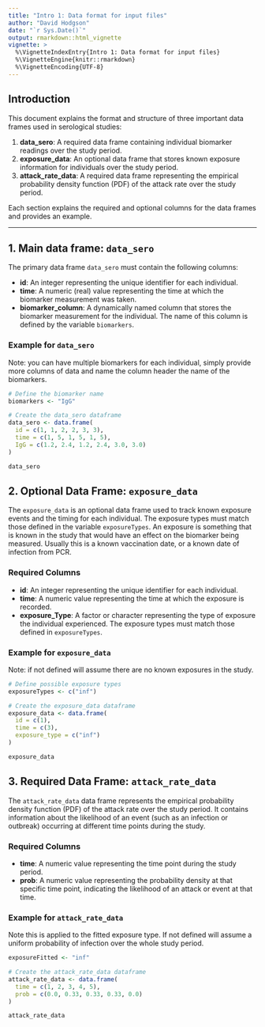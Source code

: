 ```yaml
---
title: "Intro 1: Data format for input files"
author: "David Hodgson"
date: "`r Sys.Date()`"
output: rmarkdown::html_vignette
vignette: >
  %\VignetteIndexEntry{Intro 1: Data format for input files}
  %\VignetteEngine{knitr::rmarkdown}
  %\VignetteEncoding{UTF-8}
---
```


## Introduction

This document explains the format and structure of three important data frames used in serological studies:

1. **data_sero**: A required data frame containing individual biomarker readings over the study period.
2. **exposure_data**: An optional data frame that stores known exposure information for individuals over the study period.
3. **attack_rate_data**: A required data frame representing the empirical probability density function (PDF) of the attack rate over the study period.

Each section explains the required and optional columns for the data frames and provides an example.

---

## 1. Main data frame: `data_sero`

The primary data frame `data_sero` must contain the following columns:

- **id**: An integer representing the unique identifier for each individual.
- **time**: A numeric (real) value representing the time at which the biomarker measurement was taken.
- **biomarker_column**: A dynamically named column that stores the biomarker measurement for the individual. The name of this column is defined by the variable `biomarkers`.

### Example for `data_sero`

Note: you can have multiple biomarkers for each individual, simply provide more columns of data and name the column header the name of the biomarkers.

```r

# Define the biomarker name
biomarkers <- "IgG"

# Create the data_sero dataframe
data_sero <- data.frame(
  id = c(1, 1, 2, 2, 3, 3),
  time = c(1, 5, 1, 5, 1, 5),
  IgG = c(1.2, 2.4, 1.2, 2.4, 3.0, 3.0)
)

data_sero

```

## 2. Optional Data Frame: `exposure_data`

The `exposure_data` is an optional data frame used to track known exposure events and the timing for each individual. The exposure types must match those defined in the variable `exposureTypes`. An exposure is something that is known in the study that would have an effect on the biomarker being measured. Usually this is a known vaccination date, or a known date of infection from PCR.

### Required Columns

- **id**: An integer representing the unique identifier for each individual.
- **time**: A numeric value representing the time at which the exposure is recorded.
- **exposure_Type**: A factor or character representing the type of exposure the individual experienced. The exposure types must match those defined in `exposureTypes`.

### Example for `exposure_data`
Note: if not defined will assume there are no known exposures in the study.

```r
# Define possible exposure types
exposureTypes <- c("inf")

# Create the exposure_data dataframe
exposure_data <- data.frame(
  id = c(1),
  time = c(3),
  exposure_type = c("inf")
)

exposure_data

```

## 3. Required Data Frame: `attack_rate_data`

The `attack_rate_data` data frame represents the empirical probability density function (PDF) of the attack rate over the study period. It contains information about the likelihood of an event (such as an infection or outbreak) occurring at different time points during the study.

### Required Columns

- **time**: A numeric value representing the time point during the study period.
- **prob**: A numeric value representing the probability density at that specific time point, indicating the likelihood of an attack or event at that time.

### Example for `attack_rate_data`
Note this is applied to the fitted exposure type. If not defined will assume a uniform probability of infection over the whole study period.

```r

exposureFitted <- "inf"

# Create the attack_rate_data dataframe
attack_rate_data <- data.frame(
  time = c(1, 2, 3, 4, 5),
  prob = c(0.0, 0.33, 0.33, 0.33, 0.0)
)

attack_rate_data

```